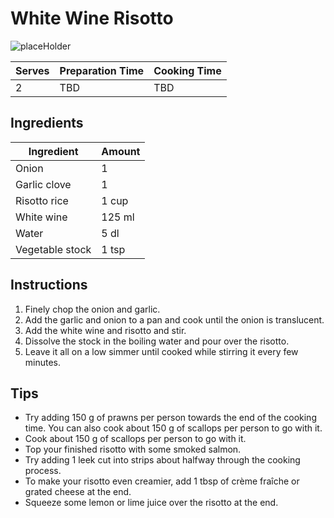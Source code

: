# White Wine Risotto

![placeHolder](/recipes/placeHolder.png)

| Serves | Preparation Time | Cooking Time |
|--------|------------------|--------------|
| 2      | TBD              | TBD          |

## Ingredients

| Ingredient      | Amount |
|-----------------|--------|
| Onion           | 1      |
| Garlic clove    | 1      |
| Risotto rice    | 1 cup  |
| White wine      | 125 ml |
| Water           | 5 dl   |
| Vegetable stock | 1 tsp  |

## Instructions

1. Finely chop the onion and garlic.
2. Add the garlic and onion to a pan and cook until the onion is translucent.
3. Add the white wine and risotto and stir.
4. Dissolve the stock in the boiling water and pour over the risotto.
5. Leave it all on a low simmer until cooked while stirring it every few minutes.

## Tips

- Try adding 150 g of prawns per person towards the end of the cooking time. You can also cook about 150 g of scallops per person to go with it.
- Cook about 150 g of scallops per person to go with it.
- Top your finished risotto with some smoked salmon.
- Try adding 1 leek cut into strips about halfway through the cooking process.
- To make your risotto even creamier, add 1 tbsp of crème fraîche or grated cheese at the end.
- Squeeze some lemon or lime juice over the risotto at the end.